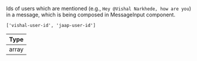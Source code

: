 Ids of users which are mentioned (e.g., `Hey @Vishal Narkhede, how are you`) in a message, which is being composed in MessageInput component.

```tsx
['vishal-user-id', 'jaap-user-id']
```

| Type |
| - |
| array |
